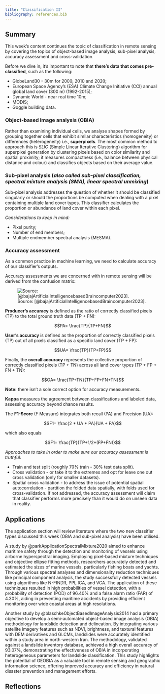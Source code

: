 ```yaml
---
title: "Classification II"
bibliography: references.bib
---
```


## Summary

This week's content continues the topic of classification in remote sensing by covering the topics of object-based image analysis, sub-pixel analysis, accuracy assessment and cross-validation.

Before we dive in, it's important to note that **there's data that comes pre-classified**, such as the following:

-   GlobeLand30 - 30m for 2000, 2010 and 2020;
-   European Space Agency’s (ESA) Climate Change Initiative (CCI) annual global land cover (300 m) (1992-2015);
-   Dynamic World - near real time 10m;
-   MODIS;
-   Goggle building data.

### Object-based image analysis (OBIA)

Rather than examining individual cells, we analyse shapes formed by grouping together cells that exhibit similar characteristics (homogeneity) or differences (heterogeneity) i.e., **superpixels**. The most common method to approach this is *SLIC* (Simple Linear Iterative Clustering) algorithm for superpixel generation by clustering pixels based on color similarity and spatial proximity; it measures compactness (i.e., balance between physical distance and colour) and classifies objects based on their average value.

### Sub-pixel analysis (*also called sub-pixel classification, spectral mixture analysis (SMA), linear spectral unmixing*)

Sub-pixel analysis addresses the question of whether it should be classified singularly or should the proportions be computed when dealing with a pixel containing multiple land cover types. This classifier calculates the proportion or abundance of land cover within each pixel.

*Considerations to keep in mind:*

-   Pixel purity;
-   Number of end members;
-   Multiple endmember spectral analysis (MESMA).

### Accuracy assessment

As a common practice in machine learning, we need to calculate accuracy of our classifier's outputs.

Accuracy assessments we are concerned with in remote sensing will be derived from the confusion matrix:

![Source: [@bajajArtificialIntelligencebasedBraincomputer2023].](confusion-matrix.png)

**Producer’s accuracy** is defined as the ratio of correctly classified pixels (TP) to the total ground truth data (TP + FN):

$$PA= \frac{TP}{TP+FN}$$

**User’s accuracy** is defined as the proportion of correctly classified pixels (TP) out of all pixels classified as a specific land cover (TP + FP):

$$UA= \frac{TP}{TP+FP}$$

Finally, the **overall accuracy** represents the collective proportion of correctly classified pixels (TP + TN) across all land cover types (TP + FP + FN + TN):

$$OA= \frac{TP+TN}{TP+FP+FN+TN}$$

**Note:** there isn't a sole correct option for accuracy measurements.

**Kappa** measures the agreement between classifications and labeled data, assessing accuracy beyond chance results.

The **F1-Score** (F Measure) integrates both recall (PA) and Precision (UA):

$$F1= \frac{2 * UA * PA}{UA + PA}$$

which also equals

$$F1= \frac{TP}{TP+1/2*(FP+FN)}$$

*Approaches to take in order to make sure our accuracy assessment is truthful:*

- Train and test split (roughly 70% train - 30% test data split).
- Cross validation - or take it to the extremes and opt for leave one out cross validation (only for smaller datasets).
- Spatial cross validation - to address the issue of potential spatial autocorrelation - partition the folded data spatially, with folds used for cross-validation. If not addressed, the accuracy assessment will claim that classifier performs more precisely than it would do on unseen data in reality.

## Applications

The application section will review literature where the two new classifier types discussed this week (OBIA and sub-pixel analysis) have been utilised.

A study by @parkApplicationSpectralMixture2020 aimed to enhance maritime safety through the detection and monitoring of vessels using airborne hyperspectral imaging. Employing pixel-based mixture techniques and objective ellipse fitting methods, researchers accurately detected and estimated the sizes of marine vessels, particularly fishing boats and yachts. Through various spectral analyses and dimensionality reduction techniques like principal component analysis, the study successfully detected vessels using algorithms like N-FINDR, PPI, ICA, and VCA. The application of these techniques resulted in high probabilities of vessel detection, with a probability of detection (POD) of 96.40% and a false alarm ratio (FAR) of 4.30%, aiding in preventing maritime accidents by providing efficient monitoring over wide coastal areas at high resolutions.

Another study by @blaschkeObjectBasedImageAnalysis2014 had a primary objective to develop a semi-automated object-based image analysis (OBIA) methodology for landslide detection and delineation. By integrating various satellite imagery features such as NDVI, brightness, and textural features with DEM derivatives and GLCMs, landslides were accurately identified within a study area in north-western Iran. The methodology, validated against a landslide inventory database, achieved a high overall accuracy of 93.07%, demonstrating the effectiveness of OBIA in incorporating heterogeneous parameters for landslide classification. This study highlights the potential of GEOBIA as a valuable tool in remote sensing and geographic information science, offering improved accuracy and efficiency in natural disaster prevention and management efforts.

## Reflections
